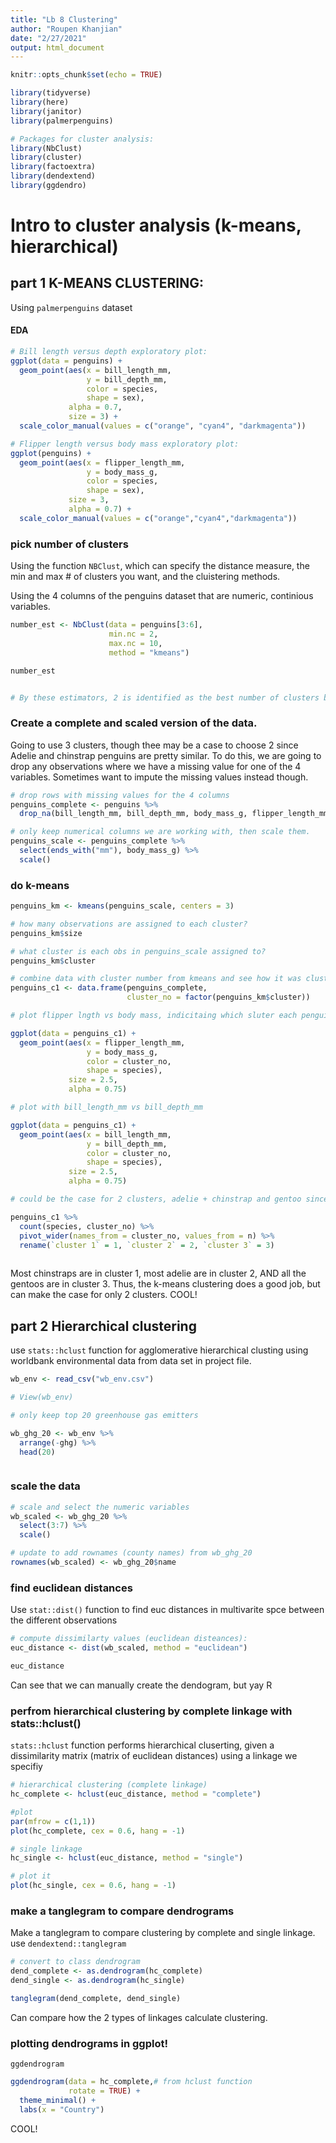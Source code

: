 ```yaml
---
title: "Lb 8 Clustering"
author: "Roupen Khanjian"
date: "2/27/2021"
output: html_document
---
```


```r
knitr::opts_chunk$set(echo = TRUE)

library(tidyverse)
library(here)
library(janitor)
library(palmerpenguins)

# Packages for cluster analysis:
library(NbClust)
library(cluster)
library(factoextra)
library(dendextend)
library(ggdendro)
```


# Intro to cluster analysis (k-means, hierarchical)

## part 1 K-MEANS CLUSTERING:

Using `palmerpenguins` dataset

#### EDA

```r
# Bill length versus depth exploratory plot:
ggplot(data = penguins) +
  geom_point(aes(x = bill_length_mm,
                 y = bill_depth_mm,
                 color = species,
                 shape = sex),
             alpha = 0.7,
             size = 3) +
  scale_color_manual(values = c("orange", "cyan4", "darkmagenta"))

```


```r
# Flipper length versus body mass exploratory plot: 
ggplot(penguins) +
  geom_point(aes(x = flipper_length_mm, 
                 y = body_mass_g, 
                 color = species,
                 shape = sex),
             size = 3,
             alpha = 0.7) +
  scale_color_manual(values = c("orange","cyan4","darkmagenta"))
```

### pick number of clusters

Using the function `NBClust`, which can specify the distance measure, the min and max # of clusters you want, and the cluistering methods. 

Using the 4 columns of the penguins dataset that are numeric, continious variables. 


```r

number_est <- NbClust(data = penguins[3:6],
                      min.nc = 2,
                      max.nc = 10, 
                      method = "kmeans")

number_est


# By these estimators, 2 is identified as the best number of clusters by the largest number of algorithms (8 / 30)...but should that change our mind? Maybe...but here I think it makes sense to still stick with 3 (a cluster for each species) and see how it does. 


```

### Create a complete and scaled version of the data. 

Going to use 3 clusters, though thee may be a case to choose 2 since Adelie and chinstrap penguins are pretty similar. To do this, we are going to drop any observations where we have a missing value for one of the 4 variables. Sometimes want to impute the missing values instead though. 

```r

# drop rows with missing values for the 4 columns
penguins_complete <- penguins %>% 
  drop_na(bill_length_mm, bill_depth_mm, body_mass_g, flipper_length_mm)

# only keep numerical columns we are working with, then scale them. 
penguins_scale <- penguins_complete %>% 
  select(ends_with("mm"), body_mass_g) %>% 
  scale() 

```

### do k-means

```r
penguins_km <- kmeans(penguins_scale, centers = 3)

# how many observations are assigned to each cluster?
penguins_km$size

# what cluster is each obs in penguins_scale assigned to?
penguins_km$cluster

# combine data with cluster number from kmeans and see how it was clustered
penguins_c1 <- data.frame(penguins_complete,
                          cluster_no = factor(penguins_km$cluster))

# plot flipper lngth vs body mass, indicitaing which sluter each penguin is assigned to 

ggplot(data = penguins_c1) +
  geom_point(aes(x = flipper_length_mm,
                 y = body_mass_g,
                 color = cluster_no,
                 shape = species),
             size = 2.5,
             alpha = 0.75)

# plot with bill_length_mm vs bill_depth_mm

ggplot(data = penguins_c1) +
  geom_point(aes(x = bill_length_mm,
                 y = bill_depth_mm,
                 color = cluster_no,
                 shape = species),
             size = 2.5,
             alpha = 0.75)

# could be the case for 2 clusters, adelie + chinstrap and gentoo since some chinstrap was incorrectly clustered as adelie.
```


```r

penguins_c1 %>% 
  count(species, cluster_no) %>% 
  pivot_wider(names_from = cluster_no, values_from = n) %>% 
  rename(`cluster 1` = 1, `cluster 2` = 2, `cluster 3` = 3)
  
```

Most chinstraps are in cluster 1, most adelie are in cluster 2, AND all the gentoos are in cluster 3. Thus, the k-means clustering does a good job, but can make the case for only 2 clusters. COOL!

## part 2 Hierarchical clustering

use `stats::hclust` function for agglomerative hierarchical clusting using worldbank environmental data from data set in project file. 

```r

wb_env <- read_csv("wb_env.csv")

# View(wb_env)

# only keep top 20 greenhouse gas emitters

wb_ghg_20 <- wb_env %>% 
  arrange(-ghg) %>% 
  head(20)



```

### scale the data

```r

# scale and select the numeric variables
wb_scaled <- wb_ghg_20 %>% 
  select(3:7) %>% 
  scale()

# update to add rownames (county names) from wb_ghg_20
rownames(wb_scaled) <- wb_ghg_20$name

```

### find euclidean distances

Use `stat::dist()` function to find euc distances in multivarite spce between the different observations

```r

# compute dissimilarty values (euclidean disteances):
euc_distance <- dist(wb_scaled, method = "euclidean")

euc_distance

```

Can see that we can manually create the dendogram, but yay R

### perfrom hierarchical clustering by complete linkage with stats::hclust()

`stats::hclust` function performs hierarchical cluserting, given a dissimilarity matrix (matrix of euclidean distances) using a linkage we specifiy


```r

# hierarchical clustering (complete linkage)
hc_complete <- hclust(euc_distance, method = "complete")

#plot
par(mfrow = c(1,1))
plot(hc_complete, cex = 0.6, hang = -1)

# single linkage
hc_single <- hclust(euc_distance, method = "single")

# plot it
plot(hc_single, cex = 0.6, hang = -1)

```

### make a tanglegram to compare dendrograms

Make a tanglegram to compare clustering by complete and single linkage. use `dendextend::tanglegram`

```r
# convert to class dendrogram
dend_complete <- as.dendrogram(hc_complete)
dend_single <- as.dendrogram(hc_single)

tanglegram(dend_complete, dend_single)
```

Can compare how the 2 types of linkages calculate clustering. 

### plotting dendrograms in ggplot!

`ggdendrogram`

```r
ggdendrogram(data = hc_complete,# from hclust function
             rotate = TRUE) +
  theme_minimal() +
  labs(x = "Country")
```

COOL!



